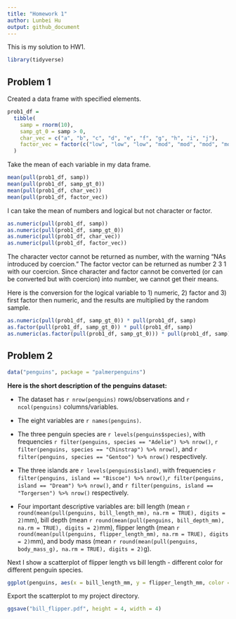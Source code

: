 ```yaml
---
title: "Homework 1"
author: Lunbei Hu
output: github_document
---
```


This is my solution to HW1.

```r
library(tidyverse)
```


## Problem 1

Created a data frame with specified elements.

```r
prob1_df =
  tibble(
    samp = rnorm(10),
    samp_gt_0 = samp > 0,
    char_vec = c("a", "b", "c", "d", "e", "f", "g", "h", "i", "j"),
    factor_vec = factor(c("low", "low", "low", "mod", "mod", "mod", "mod", "high", "high", "high"))
  )
```

Take the mean of each variable in my data frame.

```r
mean(pull(prob1_df, samp))
mean(pull(prob1_df, samp_gt_0))
mean(pull(prob1_df, char_vec))
mean(pull(prob1_df, factor_vec))
```

I can take the mean of numbers and logical but not character or factor.

```r
as.numeric(pull(prob1_df, samp))
as.numeric(pull(prob1_df, samp_gt_0))
as.numeric(pull(prob1_df, char_vec))
as.numeric(pull(prob1_df, factor_vec))
```

The character vector cannot be returned as number, with the warning "NAs introduced by coercion." The factor vector can be returned as number 2 3 1 with our coercion. Since character and factor cannot be converted (or can be converted but with coercion) into number, we cannot get their means.

Here is the conversion for the logical variable to 1) numeric, 2) factor and 3) first factor then numeric, and the results are multiplied by the random sample.

```r
as.numeric(pull(prob1_df, samp_gt_0)) * pull(prob1_df, samp)
as.factor(pull(prob1_df, samp_gt_0)) * pull(prob1_df, samp)
as.numeric(as.factor(pull(prob1_df, samp_gt_0))) * pull(prob1_df, samp)
```


## Problem 2

```r
data("penguins", package = "palmerpenguins")
```

**Here is the short description of the penguins dataset:**

* The dataset has `r nrow(penguins)` rows/observations and `r ncol(penguins)` columns/variables. 

* The eight variables are `r names(penguins)`.

* The three penguin species are `r levels(penguins$species)`, with frequencies `r filter(penguins, species == "Adelie") %>% nrow()`, `r filter(penguins, species == "Chinstrap") %>% nrow()`, and `r filter(penguins, species == "Gentoo") %>% nrow()` respectively.

* The three islands are `r levels(penguins$island)`, with frequencies `r filter(penguins, island == "Biscoe") %>% nrow()`,`r filter(penguins, island == "Dream") %>% nrow()`, and `r filter(penguins, island == "Torgersen") %>% nrow()` respectively.

* Four important descriptive variables are: bill length (mean `r round(mean(pull(penguins, bill_length_mm), na.rm = TRUE), digits = 2)`mm), bill depth (mean `r round(mean(pull(penguins, bill_depth_mm), na.rm = TRUE), digits = 2)`mm), flipper length (mean `r round(mean(pull(penguins, flipper_length_mm), na.rm = TRUE), digits = 2)`mm), and body mass (mean `r round(mean(pull(penguins, body_mass_g), na.rm = TRUE), digits = 2)`g).


Next I show a scatterplot of flipper length vs bill length - different color for different penguin species.

```r
ggplot(penguins, aes(x = bill_length_mm, y = flipper_length_mm, color = species)) + geom_point()
```

Export the scatterplot to my project directory.

```r
ggsave("bill_flipper.pdf", height = 4, width = 4)
```

